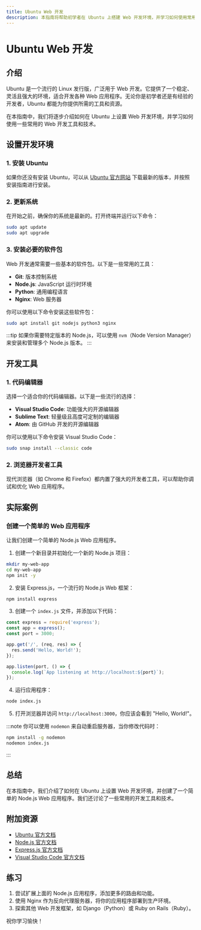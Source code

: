 ```yaml
---
title: Ubuntu Web 开发
description: 本指南将帮助初学者在 Ubuntu 上搭建 Web 开发环境，并学习如何使用常用工具和技术进行 Web 开发。
---
```


# Ubuntu Web 开发

## 介绍

Ubuntu 是一个流行的 Linux 发行版，广泛用于 Web 开发。它提供了一个稳定、灵活且强大的环境，适合开发各种 Web 应用程序。无论你是初学者还是有经验的开发者，Ubuntu 都能为你提供所需的工具和资源。

在本指南中，我们将逐步介绍如何在 Ubuntu 上设置 Web 开发环境，并学习如何使用一些常用的 Web 开发工具和技术。

## 设置开发环境

### 1. 安装 Ubuntu

如果你还没有安装 Ubuntu，可以从 [Ubuntu 官方网站](https://ubuntu.com/download) 下载最新的版本，并按照安装指南进行安装。

### 2. 更新系统

在开始之前，确保你的系统是最新的。打开终端并运行以下命令：

```bash
sudo apt update
sudo apt upgrade
```

### 3. 安装必要的软件包

Web 开发通常需要一些基本的软件包。以下是一些常用的工具：

- **Git**: 版本控制系统
- **Node.js**: JavaScript 运行时环境
- **Python**: 通用编程语言
- **Nginx**: Web 服务器

你可以使用以下命令安装这些软件包：

```bash
sudo apt install git nodejs python3 nginx
```

:::tip
如果你需要特定版本的 Node.js，可以使用 `nvm`（Node Version Manager）来安装和管理多个 Node.js 版本。
:::

## 开发工具

### 1. 代码编辑器

选择一个适合你的代码编辑器。以下是一些流行的选择：

- **Visual Studio Code**: 功能强大的开源编辑器
- **Sublime Text**: 轻量级且高度可定制的编辑器
- **Atom**: 由 GitHub 开发的开源编辑器

你可以使用以下命令安装 Visual Studio Code：

```bash
sudo snap install --classic code
```

### 2. 浏览器开发者工具

现代浏览器（如 Chrome 和 Firefox）都内置了强大的开发者工具，可以帮助你调试和优化 Web 应用程序。

## 实际案例

### 创建一个简单的 Web 应用程序

让我们创建一个简单的 Node.js Web 应用程序。

1. 创建一个新目录并初始化一个新的 Node.js 项目：

```bash
mkdir my-web-app
cd my-web-app
npm init -y
```

2. 安装 Express.js，一个流行的 Node.js Web 框架：

```bash
npm install express
```

3. 创建一个 `index.js` 文件，并添加以下代码：

```javascript
const express = require('express');
const app = express();
const port = 3000;

app.get('/', (req, res) => {
  res.send('Hello, World!');
});

app.listen(port, () => {
  console.log(`App listening at http://localhost:${port}`);
});
```

4. 运行应用程序：

```bash
node index.js
```

5. 打开浏览器并访问 `http://localhost:3000`，你应该会看到 "Hello, World!"。

:::note
你可以使用 `nodemon` 来自动重启服务器，当你修改代码时：

```bash
npm install -g nodemon
nodemon index.js
```
:::

## 总结

在本指南中，我们介绍了如何在 Ubuntu 上设置 Web 开发环境，并创建了一个简单的 Node.js Web 应用程序。我们还讨论了一些常用的开发工具和技术。

## 附加资源

- [Ubuntu 官方文档](https://ubuntu.com/documentation)
- [Node.js 官方文档](https://nodejs.org/en/docs/)
- [Express.js 官方文档](https://expressjs.com/)
- [Visual Studio Code 官方文档](https://code.visualstudio.com/docs)

## 练习

1. 尝试扩展上面的 Node.js 应用程序，添加更多的路由和功能。
2. 使用 Nginx 作为反向代理服务器，将你的应用程序部署到生产环境。
3. 探索其他 Web 开发框架，如 Django（Python）或 Ruby on Rails（Ruby）。

祝你学习愉快！